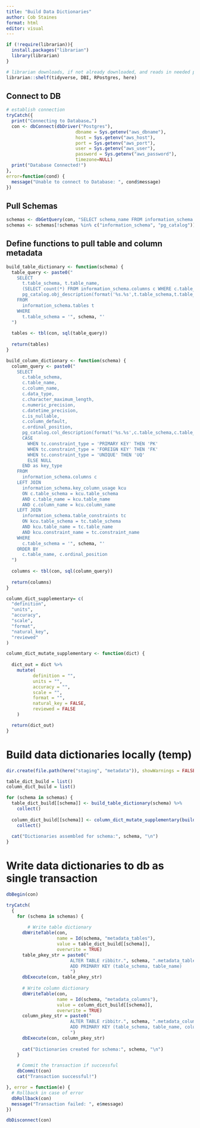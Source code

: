 ```yaml
---
title: "Build Data Dictionaries"
author: Cob Staines
format: html
editor: visual
---
```


```r
if (!require(librarian)){
  install.packages("librarian")
  library(librarian)
}

# librarian downloads, if not already downloaded, and reads in needed packages
librarian::shelf(tidyverse, DBI, RPostgres, here)
```

## Connect to DB

```r
# establish connection
tryCatch({
  print("Connecting to Database…")
  con <- dbConnect(dbDriver("Postgres"),
                          dbname = Sys.getenv("aws_dbname"),
                          host = Sys.getenv("aws_host"),
                          port = Sys.getenv("aws_port"),
                          user = Sys.getenv("aws_user"),
                          password = Sys.getenv("aws_password"),
                          timezone=NULL)
  print("Database Connected!")
},
error=function(cond) {
  message("Unable to connect to Database: ", cond$message)
})


```

## Pull Schemas

```r
schemas <- dbGetQuery(con, "SELECT schema_name FROM information_schema.schemata")$schema_name
schemas <- schemas[!schemas %in% c("information_schema", "pg_catalog")]
```

## Define functions to pull table and column metadata

```r

build_table_dictionary <- function(schema) {
  table_query <- paste0("
    SELECT 
      t.table_schema, t.table_name,
      (SELECT count(*) FROM information_schema.columns c WHERE c.table_name = t.table_name AND c.table_schema = t.table_schema) as column_count,
      pg_catalog.obj_description(format('%s.%s',t.table_schema,t.table_name)::regclass::oid, 'pg_class') as table_description
    FROM 
      information_schema.tables t
    WHERE 
      t.table_schema = '", schema, "'
  ")
  
  tables <- tbl(con, sql(table_query))
  
  return(tables)
}

build_column_dictionary <- function(schema) {
  column_query <- paste0("
    SELECT 
      c.table_schema,
      c.table_name,
      c.column_name,
      c.data_type,
      c.character_maximum_length,
      c.numeric_precision,
      c.datetime_precision,
      c.is_nullable,
      c.column_default,
      c.ordinal_position,
      pg_catalog.col_description(format('%s.%s',c.table_schema,c.table_name)::regclass::oid, c.ordinal_position) as pg_description,
      CASE 
        WHEN tc.constraint_type = 'PRIMARY KEY' THEN 'PK'
        WHEN tc.constraint_type = 'FOREIGN KEY' THEN 'FK'
        WHEN tc.constraint_type = 'UNIQUE' THEN 'UQ'
        ELSE NULL
      END as key_type
    FROM 
      information_schema.columns c
    LEFT JOIN 
      information_schema.key_column_usage kcu
      ON c.table_schema = kcu.table_schema
      AND c.table_name = kcu.table_name
      AND c.column_name = kcu.column_name
    LEFT JOIN 
      information_schema.table_constraints tc
      ON kcu.table_schema = tc.table_schema
      AND kcu.table_name = tc.table_name
      AND kcu.constraint_name = tc.constraint_name
    WHERE 
      c.table_schema = '", schema, "'
    ORDER BY 
      c.table_name, c.ordinal_position
  ")
  
  columns <- tbl(con, sql(column_query))
  
  return(columns)
}

column_dict_supplementary= c(
  "definition",
  "units",
  "accuracy",
  "scale",
  "format",
  "natural_key",
  "reviewed"
)

column_dict_mutate_supplementary <- function(dict) {
  
  dict_out = dict %>%
    mutate(
          definition = "",
          units = "",
          accuracy = "",
          scale = "",
          format = "",
          natural_key = FALSE,
          reviewed = FALSE
    )

  return(dict_out)
}

```

# Build data dictionaries locally (temp)

```r
dir.create(file.path(here("staging", "metadata")), showWarnings = FALSE)

table_dict_build = list()
column_dict_build = list()

for (schema in schemas) {
  table_dict_build[[schema]] <- build_table_dictionary(schema) %>%
    collect()
  
  column_dict_build[[schema]] <- column_dict_mutate_supplementary(build_column_dictionary(schema)) %>%
    collect()
  
  cat("Dictionaries assembled for schema:", schema, "\n")
}

```

# Write data dictionaries to db as single transaction

```r

dbBegin(con)

tryCatch(
  {
    for (schema in schemas) {
      
        # Write table dictionary
      dbWriteTable(con,
                   name = Id(schema, "metadata_tables"),
                   value = table_dict_build[[schema]],
                   overwrite = TRUE)
      table_pkey_str = paste0("
                        ALTER TABLE ribbitr.", schema, ".metadata_tables
                        ADD PRIMARY KEY (table_schema, table_name)
                        ")
      dbExecute(con, table_pkey_str)
      
      # Write column dictionary
      dbWriteTable(con,
                   name = Id(schema, "metadata_columns"),
                   value = column_dict_build[[schema]],
                   overwrite = TRUE)
      column_pkey_str = paste0("
                        ALTER TABLE ribbitr.", schema, ".metadata_columns
                        ADD PRIMARY KEY (table_schema, table_name, column_name)
                        ")
      dbExecute(con, column_pkey_str)
      
      cat("Dictionaries created for schema:", schema, "\n")
    }

    # Commit the transaction if successful
    dbCommit(con)
    cat("Transaction successful!")

}, error = function(e) {
  # Rollback in case of error
  dbRollback(con)
  message("Transaction failed: ", e$message)
})

```

```r
dbDisconnect(con)
```
